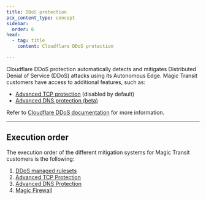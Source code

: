 ```yaml
---
title: DDoS protection
pcx_content_type: concept
sidebar:
  order: 6
head:
  - tag: title
    content: Cloudflare DDoS protection

---
```


Cloudflare DDoS protection automatically detects and mitigates Distributed Denial of Service (DDoS) attacks using its Autonomous Edge. Magic Transit customers have access to additional features, such as:

- [Advanced TCP protection](/ddos-protection/advanced-ddos-systems/overview/advanced-tcp-protection/) (disabled by default)
- [Advanced DNS protection (beta)](/ddos-protection/advanced-ddos-systems/overview/advanced-dns-protection/)

Refer to [Cloudflare DDoS documentation](/ddos-protection/) for more information.

---

## Execution order

The execution order of the different mitigation systems for Magic Transit customers is the following:

1. [DDoS managed rulesets](/ddos-protection/managed-rulesets/)
2. [Advanced TCP Protection](/ddos-protection/advanced-ddos-systems/overview/advanced-tcp-protection/)
3. [Advanced DNS Protection](/ddos-protection/ddos-protection/advanced-ddos-systems/overview/advanced-dns-protection/)
4. [Magic Firewall](/magic-firewall/)
